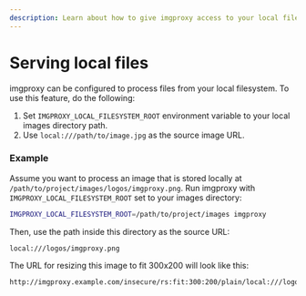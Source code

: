 ```yaml
---
description: Learn about how to give imgproxy access to your local files
---
```


# Serving local files

imgproxy can be configured to process files from your local filesystem. To use this feature, do the following:

1. Set `IMGPROXY_LOCAL_FILESYSTEM_ROOT` environment variable to your local images directory path.
2. Use `local:///path/to/image.jpg` as the source image URL.

### Example

Assume you want to process an image that is stored locally at `/path/to/project/images/logos/imgproxy.png`. Run imgproxy with `IMGPROXY_LOCAL_FILESYSTEM_ROOT` set to your images directory:

```bash
IMGPROXY_LOCAL_FILESYSTEM_ROOT=/path/to/project/images imgproxy
```

Then, use the path inside this directory as the source URL:

```
local:///logos/imgproxy.png
```

The URL for resizing this image to fit 300x200 will look like this:

```imgproxy_url
http://imgproxy.example.com/insecure/rs:fit:300:200/plain/local:///logos/imgproxy.png@jpg
```
